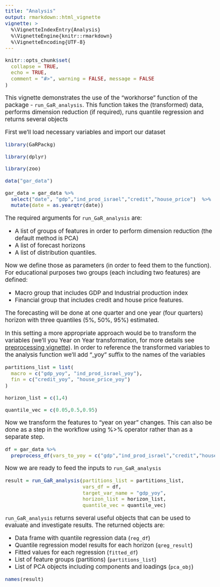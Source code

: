 ```yaml
---
title: "Analysis"
output: rmarkdown::html_vignette
vignette: >
  %\VignetteIndexEntry{Analysis}
  %\VignetteEngine{knitr::rmarkdown}
  %\VignetteEncoding{UTF-8}
---
```


<style type="text/css">
  body{
  font-size: 14pt;
}
</style>


```r
knitr::opts_chunk$set(
  collapse = TRUE,
  echo = TRUE,
  comment = "#>", warning = FALSE, message = FALSE
)
```

This vignette demonstrates the use of the "workhorse" function of the package  - `run_GaR_analysis`.
This function takes the (transformed) data, performs dimension reduction (if required), runs quantile regression and returns several objects

First we'll load necessary variables and import our dataset


```r

library(GaRPackg)

library(dplyr)

library(zoo)

```

```r

data("gar_data")

gar_data = gar_data %>% 
  select("date", "gdp","ind_prod_israel","credit","house_price")  %>%
  mutate(date = as.yearqtr(date)) 


```


The required arguments for `run_GaR_analysis` are:

 - A list of groups of features in order to perform dimension
 reduction (the default method is PCA)
 - A list of forecast horizons
 - A list of distribution quantiles.

Now we define those as parameters (in order to feed them to the function). For educational purposes two groups (each including two features) are defined: 

 - Macro group that includes GDP and Industrial production index
 - Financial group that includes credit and house price features. 
 
The forecasting will be done at one quarter and one year (four quarters) horizon with three quantiles (5%, 50%, 95%) estimated.

In this setting a more appropriate approach would be to transform the variables
(we'll you Year on Year transformation, for more details see [preprocessing vignette](preprocessing.html)). In order to reference the transformed
variables to the analysis function we'll add "_yoy" suffix to the names of the
variables



```r

partitions_list = list(
  macro = c("gdp_yoy", "ind_prod_israel_yoy"),
  fin = c("credit_yoy", "house_price_yoy")
)

horizon_list = c(1,4)

quantile_vec = c(0.05,0.5,0.95)

```

Now we transform the features to "year on year" changes. This can also be done as a step in the workflow using %>% operator rather than as a separate step.

```r

df = gar_data %>%
  preprocess_df(vars_to_yoy = c("gdp","ind_prod_israel","credit","house_price"))

```

Now we are ready to feed the inputs to `run_GaR_analysis`

```r

result = run_GaR_analysis(partitions_list = partitions_list,
                          vars_df = df,
                          target_var_name = "gdp_yoy",
                          horizon_list = horizon_list,
                          quantile_vec = quantile_vec)

```


`run_GaR_analysis` returns several useful objects that can be used
to evaluate and investigate results. The returned objects are:

 - Data frame with quantile regression data (`reg_df`)
 - Quantile regression model results for each horizon (`qreg_result`)
 - Fitted values for each regression (`fitted_df`)
 - List of feature groups (partitions) (`partitions_list`)
 - List of PCA objects including components and loadings (`pca_obj`)

```r
names(result)
```

